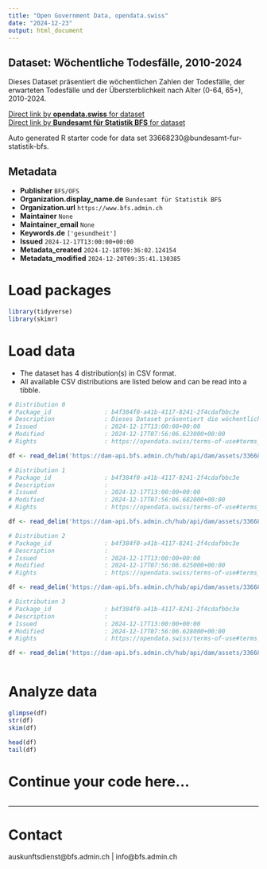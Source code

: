 ```yaml
---
title: "Open Government Data, opendata.swiss"
date: "2024-12-23"
output: html_document
---
```


## Dataset: Wöchentliche Todesfälle, 2010-2024

Dieses Dataset präsentiert die wöchentlichen Zahlen der Todesfälle, der erwarteten Todesfälle und der Übersterblichkeit nach Alter (0-64, 65+), 2010-2024.

[Direct link by **opendata.swiss** for dataset](https://opendata.swiss/de/dataset/wochentliche-todesfalle-2010-20241)<br>
[Direct link by **Bundesamt für Statistik BFS** for dataset](https://www.bfs.admin.ch/asset/de/ts-d-14.03.04.03-wr)

Auto generated R starter code for data set 33668230@bundesamt-fur-statistik-bfs.

## Metadata

- **Publisher** `BFS/OFS`
- **Organization.display_name.de** `Bundesamt für Statistik BFS`
- **Organization.url** `https://www.bfs.admin.ch`
- **Maintainer** `None`
- **Maintainer_email** `None`
- **Keywords.de** `['gesundheit']`
- **Issued** `2024-12-17T13:00:00+00:00`
- **Metadata_created** `2024-12-18T09:36:02.124154`
- **Metadata_modified** `2024-12-20T09:35:41.130385`


# Load packages

```r

library(tidyverse)
library(skimr)

```

# Load data

-   The dataset has 4 distribution(s) in CSV format.
-   All available CSV distributions are listed below and can be read into a tibble.

```r

# Distribution 0
# Package_id               : b4f384f0-a41b-4117-8241-2f4cdafbbc3e
# Description              : Dieses Dataset präsentiert die wöchentlichen Zahlen der Todesfälle, der erwarteten Todesfälle und der Übersterblichkeit nach Alter (0-64, 65+), 2010-2024.
# Issued                   : 2024-12-17T13:00:00+00:00
# Modified                 : 2024-12-17T07:56:06.623000+00:00
# Rights                   : https://opendata.swiss/terms-of-use#terms_by_ask

df <- read_delim('https://dam-api.bfs.admin.ch/hub/api/dam/assets/33668257/master')

# Distribution 1
# Package_id               : b4f384f0-a41b-4117-8241-2f4cdafbbc3e
# Description              : 
# Issued                   : 2024-12-17T13:00:00+00:00
# Modified                 : 2024-12-17T07:56:06.682000+00:00
# Rights                   : https://opendata.swiss/terms-of-use#terms_by_ask

df <- read_delim('https://dam-api.bfs.admin.ch/hub/api/dam/assets/33668252/master')

# Distribution 2
# Package_id               : b4f384f0-a41b-4117-8241-2f4cdafbbc3e
# Description              : 
# Issued                   : 2024-12-17T13:00:00+00:00
# Modified                 : 2024-12-17T07:56:06.625000+00:00
# Rights                   : https://opendata.swiss/terms-of-use#terms_by_ask

df <- read_delim('https://dam-api.bfs.admin.ch/hub/api/dam/assets/33668243/master')

# Distribution 3
# Package_id               : b4f384f0-a41b-4117-8241-2f4cdafbbc3e
# Description              : 
# Issued                   : 2024-12-17T13:00:00+00:00
# Modified                 : 2024-12-17T07:56:06.628000+00:00
# Rights                   : https://opendata.swiss/terms-of-use#terms_by_ask

df <- read_delim('https://dam-api.bfs.admin.ch/hub/api/dam/assets/33668247/master')



```

# Analyze data

```r

glimpse(df)
str(df)
skim(df)

head(df)
tail(df)

```

# Continue your code here...

```r

```

------------------------------------------------------------------------

# Contact

auskunftsdienst@bfs.admin.ch | info@bfs.admin.ch
